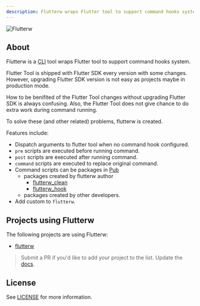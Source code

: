 ```yaml
---
description: Flutterw wraps Flutter tool to support command hooks system.
---
```


<Image src="./assets/flutterw-logo.png" alt="Flutterw" caption="Flutterw wraps Flutter tool to support command hooks system." />

## About

Flutterw is a [CLI](https://en.wikipedia.org/wiki/Command-line_interface) tool wraps Flutter tool to support command hooks system.

Flutter Tool is shipped with Flutter SDK every version with some changes. However, upgrading Flutter SDK version is not easy as projects maybe in production mode.

How to be benifited of the Flutter Tool changes without upgrading Flutter SDK is always confusing.
Also, the Flutter Tool does not give chance to do extra work during command running.

To solve these (and other related) problems, flutterw is created.

Features include:

- Dispatch arguments to flutter tool when no command hook configured.
- `pre` scripts are executed before running command.
- `post` scripts are executed after running command.
- `command` scripts are executed to replace original command.
- Command scripts can be packages in [Pub](https://pub.dev/packages?q=flutterw)
  - packages created by flutterw author
    - [flutterw_clean](https://pub.dev/packages/flutterw_clean)
    - [flutterw_hook](https://pub.dev/packages/flutterw_hook)
  - packages created by other developers.
- Add custom to `flutterw`.

## Projects using Flutterw

The following projects are using Flutterw:

- [flutterw](https://github.com/hyiso/flutterw)

> Submit a PR if you'd like to add your project to the list.
> Update the
> [docs](https://github.com/hyiso/flutterw/edit/main/docs/index.mdx).

## License

See [LICENSE](https://github.com/hyiso/flutterw/blob/main/LICENSE) for more information.